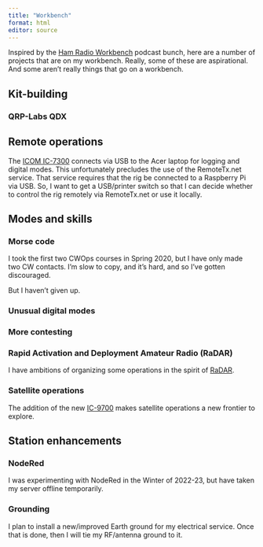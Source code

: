 ```yaml
---
title: "Workbench"
format: html
editor: source
---
```


Inspired by the [Ham Radio Workbench](https://www.hamradioworkbench.com) podcast bunch, here are a number of projects that are on my workbench.
Really, some of these are aspirational.
And some aren't really things that go on a workbench.

## Kit-building

### QRP-Labs QDX

## Remote operations

The [ICOM IC-7300](rigs.qmd#icom-ic-7300) connects via USB to the Acer laptop for logging and digital modes.
This unfortunately precludes the use of the RemoteTx.net service.
That service requires that the rig be connected to a Raspberry Pi via USB.
So, I want to get a USB/printer switch so that I can decide whether to control the rig remotely via RemoteTx.net or use it locally.

## Modes and skills

### Morse code

I took the first two CWOps courses in Spring 2020, but I have only made two CW contacts.
I'm slow to copy, and it's hard, and so I've gotten discouraged.

But I haven't given up.

### Unusual digital modes

### More contesting

### Rapid Activation and Deployment Amateur Radio (RaDAR)

I have ambitions of organizing some operations in the spirit of [RaDAR](https://radarops.co.za).

### Satellite operations

The addition of the new [IC-9700](rigs.qmd#icom-ic-9700) makes satellite operations a new frontier to explore.

## Station enhancements

### NodeRed

I was experimenting with NodeRed in the Winter of 2022-23, but have taken my server offline temporarily.

### Grounding

I plan to install a new/improved Earth ground for my electrical service.
Once that is done, then I will tie my RF/antenna ground to it.
